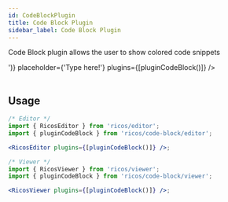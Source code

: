 ```yaml
---
id: CodeBlockPlugin
title: Code Block Plugin
sidebar_label: Code Block Plugin
---
```



Code Block plugin allows the user to show colored code snippets

<div className="card codeBlock">
  <RicosEditorWithMobile
    content={createContent('<Add a code block>')}
    placeholder={'Type here!'}
    plugins={[pluginCodeBlock()]}
  />
</div>
<br />

## Usage

```jsx
/* Editor */
import { RicosEditor } from 'ricos/editor';
import { pluginCodeBlock } from 'ricos/code-block/editor';

<RicosEditor plugins={[pluginCodeBlock()]} />;

/* Viewer */
import { RicosViewer } from 'ricos/viewer';
import { pluginCodeBlock } from 'ricos/code-block/viewer';

<RicosViewer plugins={[pluginCodeBlock()]} />;
```
